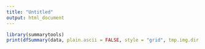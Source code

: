 ```yaml
---
title: "Untitled"
output: html_document
---
```


```r
library(summarytools)
print(dfSummary(data, plain.ascii = FALSE, style = "grid", tmp.img.dir = "/tmp"))
```